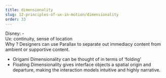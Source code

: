 ```yaml
---
title: dimensionality
slug: 12-principles-of-ux-in-motion/dimensionality
order: 33
---
```


<SlideTemplate title="Principle 11: Dimensionality">
    
Disney: -  
Ux: continuity, sense of location  
Why ? Designers can use Parallax to separate out immediacy content from ambient or supportive content.  

- Origami Dimensionality can be thought of in terms of ‘folding’  
- Floating Dimensionality gives interface objects a spatial origin and departure, making the interaction models intuitive and highly narrative.  

</SlideTemplate>